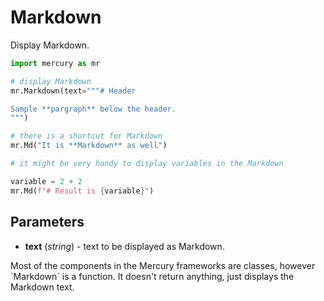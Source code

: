 # Markdown

Display Markdown.

```python
import mercury as mr

# display Markdown
mr.Markdown(text="""# Header

Sample **pargraph** below the header.
""")

# there is a shortcut for Markdown
mr.Md("It is **Markdown** as well")

# it might be very handy to display variables in the Markdown

variable = 2 + 2
mr.Md(f"# Result is {variable}")
```

## Parameters

- **text** (_string_) - text to be displayed as Markdown.


<Callout type="info">
Most of the components in the Mercury frameworks are classes, however `Markdown` is a function. It doesn't return anything, just displays the Markdown text.
</Callout>
